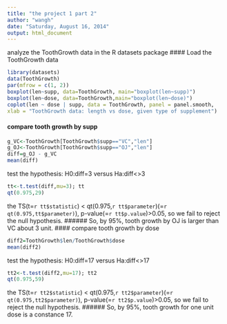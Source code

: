 ```yaml
---
title: "the project 1 part 2"
author: "wangh"
date: "Saturday, August 16, 2014"
output: html_document
---
```

analyze the ToothGrowth data in the R datasets package
#### Load the ToothGrowth data
```r
library(datasets)
data(ToothGrowth)
par(mfrow = c(1, 2))
boxplot(len~supp, data=ToothGrowth, main="boxplot(len~supp)")
boxplot(len~dose, data=ToothGrowth,main="boxplot(len~dose)")
coplot(len ~ dose | supp, data = ToothGrowth, panel = panel.smooth,
xlab = "ToothGrowth data: length vs dose, given type of supplement")
```
#### compare tooth growth by supp
```r
g_VC<-ToothGrowth[ToothGrowth$supp=="VC","len"]
g_OJ<-ToothGrowth[ToothGrowth$supp=="OJ","len"]
diff=g_OJ - g_VC
mean(diff)
```
test the hypothesis: H0:diff=3 versus Ha:diff<>3
```r
tt<-t.test(diff,mu=3); tt
qt(0.975,29)
```
the TS(t=`r tt$statistic`) < qt(0.975,`r tt$parameter`)(=`r qt(0.975,tt$parameter)`), p-value(=`r tt$p.value`)>0.05, so we fail to reject the null hypothesis.
###### So, by 95%, tooth growth by OJ is larger than VC about 3 unit.
#### compare tooth growth by dose
```r
diff2=ToothGrowth$len/ToothGrowth$dose
mean(diff2)
```
test the hypothesis: H0:diff=17 versus Ha:diff<>17
```r
tt2<-t.test(diff2,mu=17); tt2
qt(0.975,59)
```
the TS(t=`r tt2$statistic`) < qt(0.975,`r tt2$parameter`)(=`r qt(0.975,tt2$parameter)`), p-value(=`r tt2$p.value`)>0.05, so we fail to reject the null hypothesis.
###### So, by 95%, tooth growth for one unit dose is a constance 17.
